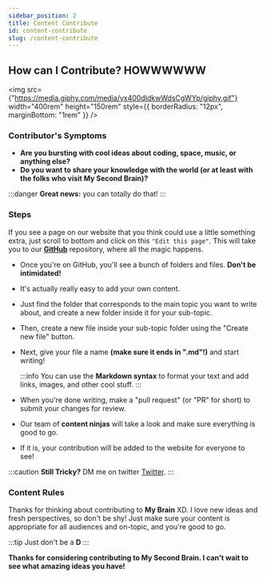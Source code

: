 ```yaml
---
sidebar_position: 2
title: Content Contribute
id: content-contribute
slug: /content-contribute
---
```



## How can I Contribute? HOWWWWWW

<img
  src={"https://media.giphy.com/media/yx400dIdkwWdsCgWYp/giphy.gif"}
  width="400rem"
  height="150rem"
  style={{ borderRadius: "12px", marginBottom: "1rem" }}
/>

### Contributor's Symptoms

- **Are you bursting with cool ideas about coding, space, music, or anything else?**
- **Do you want to share your knowledge with the world (or at least with the folks who visit My Second Brain)?**

:::danger
**Great news:** you can totally do that!
:::

### Steps

If you see a page on our website that you think could use a little something extra, just scroll to bottom and click on this
`"Edit this page"`. This will take you to our [**GitHub**](https://github.com/Daim-Nickel-Penny/brain/)
repository, where all the magic happens.

- Once you're on GitHub, you'll see a bunch of folders and files. **Don't be intimidated!**
- It's actually really easy to add your own content.
- Just find the folder that corresponds to the main topic you want to write about, and create a new folder inside it for your sub-topic.
- Then, create a new file inside your sub-topic folder using the "Create new file" button.
- Next, give your file a name **(make sure it ends in ".md"!)** and start writing!

  :::info
  You can use the **Markdown syntax** to format your text and add links, images, and other cool stuff.
  :::

- When you're done writing, make a "pull request" (or "PR" for short) to submit your changes for review.
- Our team of **content ninjas** will take a look and make sure everything is good to go.
- If it is, your contribution will be added to the website for everyone to see!

:::caution
**Still Tricky?** DM me on twitter [Twitter](https://twitter.com/i_am_daim).
:::

### Content Rules

Thanks for thinking about contributing to **My Brain** XD.
I love new ideas and fresh perspectives, so don't be shy!
Just make sure your content is appropriate for all audiences and on-topic, and you're good to go.

:::tip
Just don't be a **D**
:::

**Thanks for considering contributing to My Second Brain. I can't wait to see what amazing ideas you have!**
